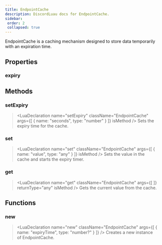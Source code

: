```yaml
---
title: EndpointCache
description: DiscordLuau docs for EndpointCache.
sidebar:
 order: 2
 collapsed: true
---
```

[//]: # (This file was automatically compiled through the Generator luau code under this repository)
[//]: # (if you want to edit the documentation of discord-luau, please write changes)
[//]: # (to the discord-luau repository itself, we extract the comments from discord-luau and translate)
[//]: # (them into markdown files that Nextra can interpret!)

[//]: # (----- DOCUMENT IMPORTS ----- )


[//]: # (----- DOCUMENT DESCRIPTION ----- )

EndpointCache is a caching mechanism designed to store data temporarily with an expiration time.

[//]: # (----- DOCUMENT PROPERTIES ----- )

## Properties

### expiry

<LuaProperty name="EndpointCache.expiry" type="number" />

[//]: # (----- DOCUMENT METHODS ----- )

## Methods

### setExpiry

> <LuaDeclaration name="setExpiry" className="EndpointCache" args={[ { name: "seconds", type: "number" } ]} isMethod />
Sets the expiry time for the cache.
### set

> <LuaDeclaration name="set" className="EndpointCache" args={[ { name: "value", type: "any" } ]} isMethod />
Sets the value in the cache and starts the expiry timer.
### get

> <LuaDeclaration name="get" className="EndpointCache" args={[  ]} returnType="any" isMethod />
Gets the current value from the cache.

[//]: # (----- DOCUMENT FUNCTIONS ----- )

## Functions

### new

> <LuaDeclaration name="new" className="EndpointCache" args={[ { name: "expiryTime", type: "number?" } ]} />
Creates a new instance of EndpointCache.

